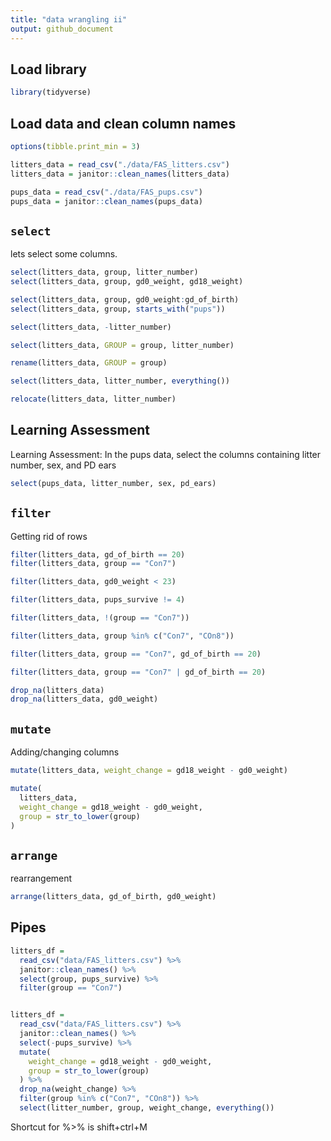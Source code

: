 ```yaml
---
title: "data wrangling ii"
output: github_document
---
```


## Load library

```r
library(tidyverse)
```

## Load data and clean column names

```r
options(tibble.print_min = 3)

litters_data = read_csv("./data/FAS_litters.csv")
litters_data = janitor::clean_names(litters_data)

pups_data = read_csv("./data/FAS_pups.csv")
pups_data = janitor::clean_names(pups_data)
```

## `select`

lets select some columns.

```r
select(litters_data, group, litter_number)
select(litters_data, group, gd0_weight, gd18_weight)

select(litters_data, group, gd0_weight:gd_of_birth)
select(litters_data, group, starts_with("pups"))

select(litters_data, -litter_number)

select(litters_data, GROUP = group, litter_number)

rename(litters_data, GROUP = group)

select(litters_data, litter_number, everything())

relocate(litters_data, litter_number)
```

## Learning Assessment

Learning Assessment: In the pups data, select the columns containing litter number, sex, and PD ears

```r
select(pups_data, litter_number, sex, pd_ears)
```

## `filter`

Getting rid of rows

```r
filter(litters_data, gd_of_birth == 20)
filter(litters_data, group == "Con7")

filter(litters_data, gd0_weight < 23)

filter(litters_data, pups_survive != 4)

filter(litters_data, !(group == "Con7"))

filter(litters_data, group %in% c("Con7", "COn8"))

filter(litters_data, group == "Con7", gd_of_birth == 20)

filter(litters_data, group == "Con7" | gd_of_birth == 20)

drop_na(litters_data)
drop_na(litters_data, gd0_weight)
```

## `mutate`

Adding/changing columns

```r
mutate(litters_data, weight_change = gd18_weight - gd0_weight)

mutate(
  litters_data,
  weight_change = gd18_weight - gd0_weight,
  group = str_to_lower(group)
)
```

## `arrange`

rearrangement

```r
arrange(litters_data, gd_of_birth, gd0_weight)
```

## Pipes

```r
litters_df = 
  read_csv("data/FAS_litters.csv") %>%
  janitor::clean_names() %>%
  select(group, pups_survive) %>%
  filter(group == "Con7")


litters_df = 
  read_csv("data/FAS_litters.csv") %>% 
  janitor::clean_names() %>% 
  select(-pups_survive) %>% 
  mutate(
    weight_change = gd18_weight - gd0_weight,
    group = str_to_lower(group)
  ) %>% 
  drop_na(weight_change) %>% 
  filter(group %in% c("Con7", "COn8")) %>% 
  select(litter_number, group, weight_change, everything())
```

Shortcut for %>% is shift+ctrl+M